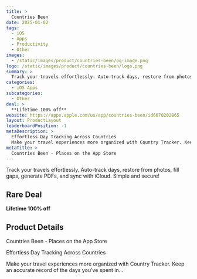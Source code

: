 ```yaml
---
title: >
  Countries Been
date: 2025-01-02
tags:
  - iOS
  - Apps
  - Productivity
  - Other
images:
  - /static/images/product/countries-been/og-image.png
logo: /static/images/product/countries-been/logo.png
summary: >
  Track your travels effortlessly. Auto-track days, restore from photos, fill gaps, generate PDFs, and sync with iCloud. Simple and secure!
categories:
  - iOS Apps
subcategories:
  - Other
deal: >
  **Lifetime 100% off**
website: https://apps.apple.com/us/app/countries-been/id6670202865
layout: ProductLayout
leaderboardPosition: -1
metaDescription: >
  Effortless Day Tracking Across Countries
  Make your travel experiences more organized with Country Tracker. Keep an accurate record of the days you’ve spent in…
metaTitle: >
  ‎Countries Been - Places on the App Store
---
```

Track your travels effortlessly. Auto-track days, restore from photos, fill gaps, generate PDFs, and sync with iCloud. Simple and secure!

## Rare Deal

**Lifetime 100% off**

## Product Details

‎Countries Been - Places on the App Store

Effortless Day Tracking Across Countries

Make your travel experiences more organized with Country Tracker. Keep an accurate record of the days you’ve spent in…
